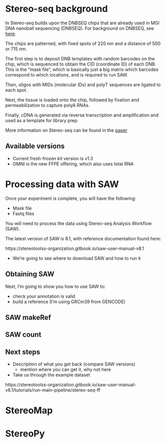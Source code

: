 
# Stereo-seq background

In Stereo-seq builds upon the DNBSEQ chips that are already used in MGI DNA nanoball sequencing (DNBSEQ). For background on DNBSEQ, see [here](https://mgi-tech.eu/technology).

The chips are patterned, with fixed spots of 220 nm and a distance of 500 or 715 nm.

The first step is to deposit DNB templates with random barcodes on the chip, which is sequenced to obtain the CID (coordinate ID) of each DNB. This is the “mask file”, which is basically just a big matrix which barcodes correspond to which locations, and is required to run SAW. 
 

Then, oligos with MIDs (molecular IDs) and polyT sequences are ligated to each spot.  

Next, the tissue is loaded onto the chip, followed by fixation and permeabilization to capture polyA RNAs.

Finally, cDNA is generated via reverse transcription and amplification and used
as a template for library prep.

More information on Stereo-seq can be found in the [paper]("https://www.cell.com/cell/fulltext/S0092-8674(22)00399-3")


## Available versions

- Current fresh-frozen kit version is v1.3
- OMNI is the new FFPE offering, which also uses total RNA

# Processing data with SAW

Once your experiment is complete, you will have the following:

- Mask file
- Fastq files

You will need to process the data using Stereo-seq Analysis Workflow (SAW).

The latest version of SAW is 8.1, with reference documentation found here:

https://stereotoolss-organization.gitbook.io/saw-user-manual-v8.1

- We're going to see where to download SAW and how to run it

## Obtaining SAW



Next, I'm going to show you how to use SAW to:

- check your annotation is valid
- build a reference (I'm using GRCm39 from GENCODE)


## SAW makeRef


## SAW count


## Next steps

- Description of what you get back (compare SAW versions)
  - mention where you can get it, why not here
- Take us through the example dataset


https://stereotoolss-organization.gitbook.io/saw-user-manual-v8.1/tutorials/run-main-pipeline/stereo-seq-ff

# StereoMap

# StereoPy
